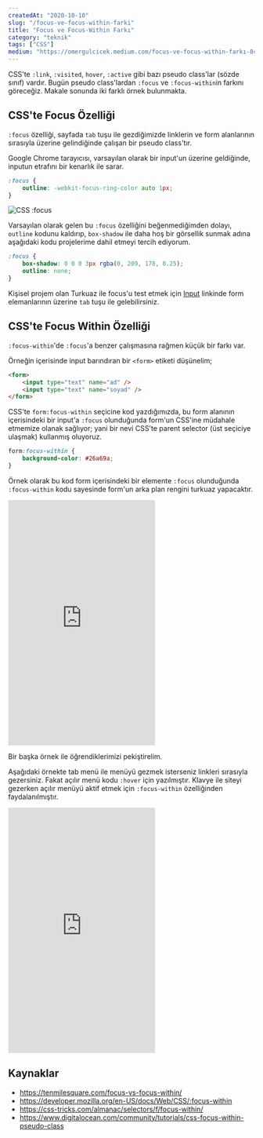 ```yaml
---
createdAt: "2020-10-10"
slug: "/focus-ve-focus-within-farki"
title: "Focus ve Focus-Within Farkı"
category: "teknik"
tags: ["CSS"]
medium: "https://omergulcicek.medium.com/focus-ve-focus-within-farkı-8c8c8c8c8c8c"
---
```


CSS'te `:link`, `:visited`, `hover`, `:active` gibi bazı pseudo class'lar (sözde sınıf) vardır. Bugün pseudo class'lardan `:focus` ve `:focus-within`in farkını göreceğiz. Makale sonunda iki farklı örnek bulunmakta.

## CSS'te Focus Özelliği

`:focus` özelliği, sayfada `tab` tuşu ile gezdiğimizde linklerin ve form alanlarının sırasıyla üzerine gelindiğinde çalışan bir pseudo class'tır.

Google Chrome tarayıcısı, varsayılan olarak bir input'un üzerine geldiğinde, inputun etrafını bir kenarlık ile sarar.

```css
:focus {
	outline: -webkit-focus-ring-color auto 1px;
}
```

![CSS :focus](/blog/2020-10-10/focus.png)

Varsayılan olarak gelen bu `:focus` özelliğini beğenmediğimden dolayı, `outline` kodunu kaldırıp, `box-shadow` ile daha hoş bir görsellik sunmak adına aşağıdaki kodu projelerime dahil etmeyi tercih ediyorum.

```css
:focus {
	box-shadow: 0 0 0 3px rgba(0, 209, 178, 0.25);
	outline: none;
}
```

Kişisel projem olan Turkuaz ile focus'u test etmek için <a href="https://turkuazcss.com/docs/form/input/" target="_blank" rel="noreferrer noopener">Input</a> linkinde form elemanlarının üzerine `tab` tuşu ile gelebilirsiniz.

## CSS'te Focus Within Özelliği

`:focus-within`'de `:focus`'a benzer çalışmasına rağmen küçük bir farkı var.

Örneğin içerisinde input barındıran bir `<form>` etiketi düşünelim;

```html
<form>
	<input type="text" name="ad" />
	<input type="text" name="soyad" />
</form>
```

CSS'te `form:focus-within` seçicine kod yazdığımızda, bu form alanının içerisindeki bir input'a `:focus` olunduğunda form'un CSS'ine müdahale etmemize olanak sağlıyor; yani bir nevi CSS'te parent selector (üst seçiciye ulaşmak) kullanmış oluyoruz.

```css
form:focus-within {
	background-color: #26a69a;
}
```

Örnek olarak bu kod form içerisindeki bir elemente `:focus` olunduğunda `:focus-within` kodu sayesinde form'un arka plan rengini turkuaz yapacaktır.

<iframe height="500" style={{width: "100%"}} scrolling="no" title=":focus &amp; :focus-within Örneği - Input" src="https://codepen.io/omergulcicek/embed/LYZVVVq?height=265&theme-id=light&default-tab=css,result" frameBorder="no" loading="lazy" allowFullScreen={true}></iframe>

Bir başka örnek ile öğrendiklerimizi pekiştirelim.

Aşağıdaki örnekte tab menü ile menüyü gezmek isterseniz linkleri sırasıyla gezersiniz. Fakat açılır menü kodu `:hover` için yazılmıştır. Klavye ile siteyi gezerken açılır menüyü aktif etmek için `:focus-within` özelliğinden faydalanılmıştır.

<iframe height="500" style={{width: "100%"}} scrolling="no" title=":focus &amp; :focus-within Örneği - Menü" src="https://codepen.io/omergulcicek/embed/vYKOOxY?height=265&theme-id=light&default-tab=css,result" frameBorder="no" loading="lazy" allowFullScreen={true}></iframe>

## Kaynaklar

- <a href="https://tenmilesquare.com/focus-vs-focus-within/" target="_blank" rel="noreferrer noopener">https://tenmilesquare.com/focus-vs-focus-within/</a>
- <a href="https://developer.mozilla.org/en-US/docs/Web/CSS/:focus-within" target="_blank" rel="noreferrer noopener">https://developer.mozilla.org/en-US/docs/Web/CSS/:focus-within</a>
- <a href="https://css-tricks.com/almanac/selectors/f/focus-within/" target="_blank" rel="noreferrer noopener">https://css-tricks.com/almanac/selectors/f/focus-within/</a>
- <a href="https://www.digitalocean.com/community/tutorials/css-focus-within-pseudo-class" target="_blank" rel="noreferrer noopener">https://www.digitalocean.com/community/tutorials/css-focus-within-pseudo-class</a>
